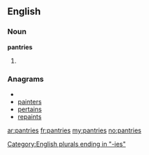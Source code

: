 ==English==

===Noun===
'''pantries'''

# {{plural of|[[pantry]]}}

===Anagrams===
* {{alphagram|aeinprst}}
* [[painters#English|painters]]
* [[pertains#English|pertains]]
* [[repaints#English|repaints]]

[[Category:English plurals ending in "-ies"]]

[[ar:pantries]]
[[fr:pantries]]
[[my:pantries]]
[[no:pantries]]